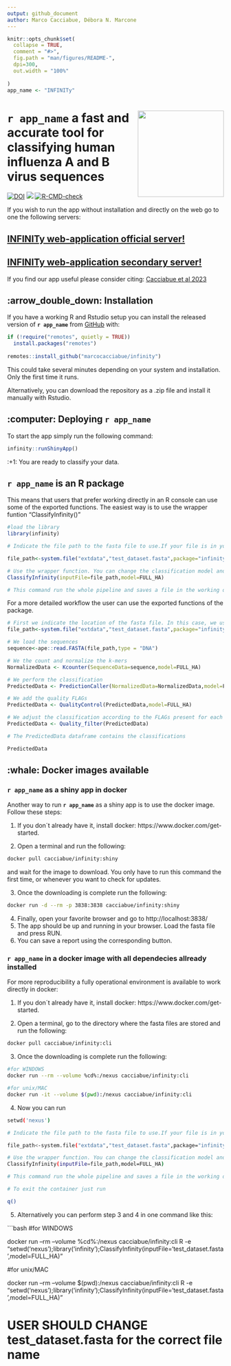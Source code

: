 ```yaml
---
output: github_document
author: Marco Cacciabue, Débora N. Marcone
---
```


<!-- README.md is generated from README.Rmd. Please edit that file -->

```r
knitr::opts_chunk$set(
  collapse = TRUE,
  comment = "#>",
  fig.path = "man/figures/README-",
  dpi=300,
  out.width = "100%"
  
)
app_name <- "INFINITy"
```

# **`r app_name `** <img src='man/figures/hex.png' style="float:right; height:200px;" /> a fast and accurate tool for classifying human influenza A and B virus sequences

<!-- badges: start -->
[![DOI](https://zenodo.org/badge/COMPLETE!!)](https://zenodo.org/badge/latestdoi/COMPLETE!!)
[![](https://img.shields.io/badge/lifecycle-experimental-orange.svg)](https://www.tidyverse.org/lifecycle/#experimental)
[![R-CMD-check](https://github.com/marcocacciabue/infinity/workflows/R-CMD-check/badge.svg)](https://github.com/marcocacciabue/infinity/actions)
<!-- badges: end -->

If you wish to run the app without installation and directly on the web go to one the following servers:

## [INFINITy web-application official server!](https://infinity.unlu.edu.ar/)

## [INFINITy web-application secondary server!](https://cacciabue.shinyapps.io/infinity2/)


If you find our app useful please consider citing: [Cacciabue et al 2023](https://doi.org/10.1111/irv.13096)

## :arrow_double_down: Installation

If you have a working R and Rstudio setup you
can install the released version of **`r app_name `** from [GitHub](https://github.com/) with:

``` r
if (!require("remotes", quietly = TRUE))
  install.packages("remotes")
  
remotes::install_github("marcocacciabue/infinity")
```
This could take several minutes depending on your system and installation. Only the first time it runs.

Alternatively, you can download the repository as a .zip file and install it manually with Rstudio.

## :computer: Deploying **`r app_name `**

To start the app simply run the following command:

```r
infinity::runShinyApp()
```

:+1: You are ready to classify your data. 


## **`r app_name `** is an R package

This means that users that prefer working directly in an R console can use some of the exported functions. The easiest way is to use the wrapper funtion "ClassifyInfinity()"

```r
#load the library
library(infinity)

# Indicate the file path to the fasta file to use.If your file is in your working directory you need to simply indicate the file name. In this case, we use a test file provided with the package itself. 

file_path<-system.file("extdata","test_dataset.fasta",package="infinity")

# Use the wrapper function. You can change the classification model and pass other arguments
ClassifyInfinity(inputFile=file_path,model=FULL_HA)

# This command run the whole pipeline and saves a file in the working directory a "Results.csv" by default. You can change the name file setting the "outputFile" parameter.


```

For a more detailed workflow the user can use the exported functions of the package.

```r
# First we indicate the location of the fasta file. In this case, we use a test file provided with the package itself.
file_path<-system.file("extdata","test_dataset.fasta",package="infinity")

# We load the sequences
sequence<-ape::read.FASTA(file_path,type = "DNA")

# We the count and normalize the k-mers
NormalizedData <- Kcounter(SequenceData=sequence,model=FULL_HA)

# We perform the classification
PredictedData <- PredictionCaller(NormalizedData=NormalizedData,model=FULL_HA)

# We add the quality FLAGs
PredictedData <- QualityControl(PredictedData,model=FULL_HA)

# We adjust the classification according to the FLAGs present for each sample:
PredictedData <- Quality_filter(PredictedData)

# The PredictedData dataframe contains the classifications

PredictedData
```

## :whale: Docker images available

### **`r app_name `** as a shiny app in docker
Another way to run **`r app_name `** as a shiny app is to use the docker image. Follow these steps:

1.    If you don´t already have it, install docker: https://www.docker.com/get-started.

2.    Open a terminal and run the following:

```bash
docker pull cacciabue/infinity:shiny

```

and wait for the image to download. You only have to run this command the first time, or whenever you want to check for updates.

3.    Once the downloading is complete run the following:
```bash
docker run -d --rm -p 3838:3838 cacciabue/infinity:shiny

```

4.    Finally, open your favorite browser and go to http://localhost:3838/
5.    The app should be up and running in your browser. Load the fasta file and press RUN.
6.    You can save a report using the corresponding button.

### **`r app_name `** in a docker image with all dependecies allready installed

For more reproducibility a fully operational environment is available to work directly in docker:

1.    If you don´t already have it, install docker: https://www.docker.com/get-started.

2.    Open a terminal, go to the directory where the fasta files are stored and run the following:

```bash
docker pull cacciabue/infinity:cli

```

3.    Once the downloading is complete run the following:
```bash
#for WINDOWS 
docker run --rm --volume %cd%:/nexus cacciabue/infinity:cli

#for unix/MAC
docker run -it --volume $(pwd):/nexus cacciabue/infinity:cli

```

4.  Now you can run

```bash
setwd('nexus')

# Indicate the file path to the fasta file to use.If your file is in your working directory you need to simply indicate the file name. In this case, we use a test file provided with the package itself. 

file_path<-system.file("extdata","test_dataset.fasta",package="infinity")

# Use the wrapper function. You can change the classification model and pass other arguments
ClassifyInfinity(inputFile=file_path,model=FULL_HA)

# This command run the whole pipeline and saves a file in the working directory a "Results.csv" by default. You can change the name file setting the "outputFile" parameter.

# To exit the container just run

q()

```

5. Alternatively you can perform step 3 and 4 in one command like this:

```bash

#for WINDOWS 

docker run --rm --volume %cd%:/nexus cacciabue/infinity:cli R -e "setwd('nexus');library('infinity');ClassifyInfinity(inputFile='test_dataset.fasta',model=FULL_HA)"

#for unix/MAC

docker run --rm --volume $(pwd):/nexus cacciabue/infinity:cli R -e "setwd('nexus');library('infinity');ClassifyInfinity(inputFile='test_dataset.fasta',model=FULL_HA)"


# USER SHOULD CHANGE test_dataset.fasta for the correct file name

